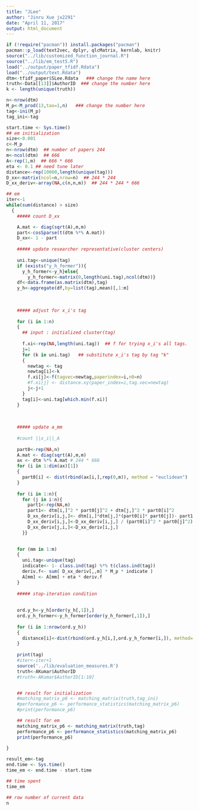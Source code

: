 ```yaml
---
title: "JLee"
author: "Jinru Xue jx2291"
date: "April 11, 2017"
output: html_document
---
```


```r
if (!require("pacman")) install.packages("pacman")
pacman::p_load(text2vec, dplyr, qlcMatrix, kernlab, knitr)
source("../lib/customized_function_journal.R")
source("../lib/em_test5.R")
load("../output/paper_tfidf.Rdata")
load("../output/text.Rdata")
dtm<-tfidf_paper$SLee.Rdata   ### change the name here
truth<-Data[[13]]$AuthorID  ### change the number here
k <- length(unique(truth))

n<-nrow(dtm)
M_p<-M_prod(13,tao=1,n)   ### change the number here
tag<-ini(M_p)
tag_ini<-tag
```


```r
start.time <- Sys.time()
## em initialization
size<-0.001
c<-M_p
n<-nrow(dtm)  ## number of papers 244
m<-ncol(dtm)  ## 666
A<-rep(1,m)  ## 666 * 666
eta <- 0.1 ## need tune later
distance<-rep(10000,length(unique(tag)))
D_xx<-matrix(ncol=n,nrow=n)  ## 244 * 244
D_xx_deriv<-array(NA,c(n,n,m))  ## 244 * 244 * 666

## em
iter<-1
while(sum(distance) > size)
  {
    ##### count D_xx

    A.mat <- diag(sqrt(A),m,m)
    part<-cosSparse(t(dtm %*% A.mat))
    D_xx<- 1 - part
    
    ##### update researcher representative(cluster centers)
    
    uni.tag<-unique(tag) 
    if (exists("y_h_former")){
      y_h_former<-y_h}else{
        y_h_former<-matrix(0,length(uni.tag),ncol(dtm))}
    df<-data.frame(as.matrix(dtm),tag)
    y_h<-aggregate(df,by=list(tag),mean)[,1:m]
    
    
    
    ##### adjust for x_i's tag
    
    for (i in 1:n)  
    {
      ## input : initialized cluster(tag)
      
      f.xi<-rep(NA,length(uni.tag))  ## f for trying x_i's all tags.
      j=1
      for (k in uni.tag)   ## substitute x_i's tag by tag "k"
      {
        newtag <- tag
        newtag[i]<-k
        f.xi[j]<-f(tagvec=newtag,paperindex=i,n0=n)   
        #f.xi[j] <- distance.xy(paper_index=i,tag.vec=newtag)
        j<-j+1
      }
      tag[i]<-uni.tag[which.min(f.xi)]
    }
    
    
    
    ##### update a_mm
    
    #count ||x_i||_A
    
    part0<-rep(NA,n)
    A.mat <- diag(sqrt(A),m,m)
    ax <- dtm %*% A.mat # 244 * 666
    for (i in 1:dim(ax)[1])
    {
      part0[i] <- dist(rbind(ax[i,],rep(0,m)), method = "euclidean")
    }
    
    for (i in 1:n){
      for (j in i:n){
        part1<-rep(NA,m)
        part1<- dtm[i,]^2 * part0[j]^2 + dtm[j,]^2 * part0[i]^2
        D_xx_deriv[i,j,]<- dtm[i,]*dtm[j,]*(part0[i]* part0[j])- part1 * part[i,j]/2
        D_xx_deriv[i,j,]<-D_xx_deriv[i,j,] / (part0[i]^2 * part0[j]^2)
        D_xx_deriv[j,i,]<-D_xx_deriv[i,j,]
      }}

  
    for (mm in 1:m)
    {
      uni.tag<-unique(tag)
      indicate<- 1- class.ind(tag) %*% t(class.ind(tag))
      deriv.f<- sum( D_xx_deriv[,,m] * M_p * indicate )
      A[mm] <- A[mm] + eta * deriv.f
    }
    
    ##### stop-iteration condition 
    
    
    ord.y_h<-y_h[order(y_h[,1]),]
    ord.y_h_former<-y_h_former[order(y_h_former[,1]),]
    
    for (i in 1:nrow(ord.y_h))
    {
      distance[i]<-dist(rbind(ord.y_h[i,],ord.y_h_former[i,]), method= "euclidian")
    }
    
    print(tag)
    #iter<-iter+1
    source('../lib/evaluation_measures.R')
    truth<-AKumar$AuthorID
    #truth<-AKumar$AuthorID[1:10]


    ## result for initialization 
    #matching_matrix_p6 <- matching_matrix(truth,tag_ini)
    #performance_p6 <- performance_statistics(matching_matrix_p6)
    #print(performance_p6)

    ## result for em
    matching_matrix_p6 <- matching_matrix(truth,tag)
    performance_p6 <- performance_statistics(matching_matrix_p6)
    print(performance_p6)
   
}

result_em<-tag
end.time <- Sys.time()
time_em <- end.time - start.time

## time spent
time_em

## row number of current data
n
```

